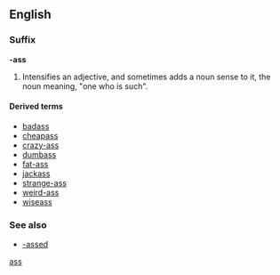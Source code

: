 {{also|ass}}
==English==
{{rfd}}
===Suffix===
'''-ass'''

# {{context|slang|vulgar}} Intensifies an adjective, and sometimes adds a noun sense to it, the noun meaning, "one who is such".

====Derived terms====
* [[badass]]
* [[cheapass]]
* [[crazy-ass]]
* [[dumbass]]
* [[fat-ass]]
* [[jackass]]
* [[strange-ass]]
* [[weird-ass]]
* [[wiseass]]

===See also===
* [[-assed]]

[[Category:English suffixes|ass]]